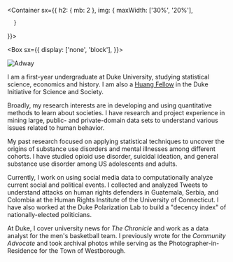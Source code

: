 
<Container
  sx={{
    h2: { mb: 2 },
    img: {
        maxWidth: ['30%', '20%'],
        
      }
  }}>

<Box sx={{
  display: ['none', 'block'],
}}>

![Adway](/adway.png)

</Box>

<div>

I am a first-year undergraduate at Duke University, studying statistical science, economics and history. I am also a [Huang Fellow](https://scienceandsociety.duke.edu/learn/undergraduate-programs/huang-fellows-program/) in the Duke Initiative for Science and Society.

Broadly, my research interests are in developing and using quantitative methods to learn about societies. I have research and project experience in mining large, public- and private-domain data sets to understand various issues related to human behavior.

My past research focused on applying statistical techniques to uncover the origins of substance use disorders and mental illnesses among different cohorts. I have studied opioid use disorder, suicidal ideation, and general substance use disorder among US adolescents and adults.

Currently, I work on using social media data to computationally analyze current social and political events. I collected and analyzed Tweets to understand attacks on human rights defenders in Guatemala, Serbia, and Colombia at the Human Rights Institute of the University of Connecticut. I have also worked at the Duke Polarization Lab to build a "decency index" of nationally-elected politicians.

At Duke, I cover university news for _The Chronicle_ and work as a data analyst for the men's basketball team. I previously wrote for the _Community Advocate_ and took archival photos while serving as the Photographer-in-Residence for the Town of Westborough.

</div>

</Container>
